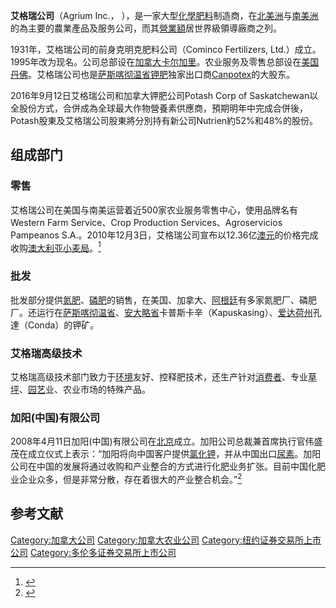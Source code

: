 {{noteTA
|T=zh-hans:加阳公司;zh-hk:艾格瑞公司;
|1=zh-hans:加阳;zh-hk:艾格瑞;
}}
{{Infobox_Company
|company_name   = 艾格瑞公司
|company_name_en = Agrium Inc.
|company_logo   = [[File:Agrium_Logo.svg|200px]]
|company_type   = [[上市公司|上市]]({{nyse|AGU}} {{tsx|AGU}})
|company_slogan = Providing ingredients for growth.
|foundation     = 1931年
|location       = [[加拿大|加拿大]][[阿尔伯塔省|阿尔伯塔省]][[卡尔加里|卡尔加里]]
|key_people     ='''Frank W. Proto''' <small>([[CEO|CEO]])<br />([[董事长|董事长]])</small><br />'''Michael M. Wilson'''<br /><small>(总裁), (CEO) 
| num_employees = 15,500（2014年）<ref name="agrium">{{cite web|url=http://www.agrium.com/ext/Annual-Report-2014|title=Annual Report 2014|accessdate=2008-10-07|archive-date=2015-03-27|archive-url=https://web.archive.org/web/20150327030038/http://www.agrium.com/ext/Annual-Report-2014/|dead-url=yes}}</ref>
| revenue = {{Increase}} {{USD|160億}}（2014年）<ref name=agrium/>
| operating_income = {{Increase}} {{USD|36億}}（2014年）<ref name=agrium/>
| net_income = {{Increase}} {{USD|7.2億}}（2014年）<ref name=agrium/>
| assets = {{increase}} {{USD|171億}}（2014年）<ref name=agrium/>
| equity = {{increase}} {{USD|67億}}（2014年）<ref name=agrium/>
|accounting_period = 2006年12月31日
|industry       = [[化肥|化肥]]產業
|products       = [[氮肥|氮肥]]、[[磷肥|磷肥]]、[[钾肥|钾肥]]、特殊化肥
|homepage       = [http://www.agrium.com/  Agrium.com]
}}
'''艾格瑞公司'''（Agrium Inc.，{{nyse|AGU}} {{tsx|AGU}}），是一家大型[[化學肥料|化學肥料]]制造商，在[[北美洲|北美洲]]与[[南美洲|南美洲]]的為主要的農業產品及服务公司，而其[[營業額|營業額]]居世界級領導廠商之列。

1931年，艾格瑞公司的前身克明克肥料公司（Cominco Fertilizers, Ltd.）成立。1995年改为现名。公司总部设在[[加拿大|加拿大]][[卡尔加里|卡尔加里]]。农业服务及零售总部设在[[美国|美国]][[丹佛|丹佛]]。艾格瑞公司也是[[萨斯喀彻温省|萨斯喀彻温省]][[钾肥|钾肥]]独家出口商[[Canpotex|Canpotex]]的大股东。

2016年9月12日艾格瑞公司和加拿大钾肥公司Potash Corp of Saskatchewan以全股份方式，合併成為全球最大作物營養素供應商，預期明年中完成合併後，Potash股東及艾格瑞公司股東將分別持有新公司Nutrien約52%和48%的股份。

==组成部门==
===零售===
艾格瑞公司在美国与南美运营着近500家农业服务零售中心，使用品牌名有Western Farm Service、Crop Production Services、Agroservicios Pampeanos S.A.。2010年12月3日，艾格瑞公司宣布以12.36亿[[澳元|澳元]]的价格完成收购[[澳大利亚小麦局|澳大利亚小麦局]]。<ref>{{Cite web |url=http://www.weeklytimesnow.com.au/article/2010/11/01/251781_business-news.html |title=存档副本 |accessdate=2011-12-30 |archive-date=2012-03-01 |archive-url=https://web.archive.org/web/20120301195757/http://www.weeklytimesnow.com.au/article/2010/11/01/251781_business-news.html |dead-url=no }}</ref>

===批发===
批发部分提供[[氮肥|氮肥]]、[[磷肥|磷肥]]的销售，在美国、加拿大、[[阿根廷|阿根廷]]有多家氮肥厂、磷肥厂。还运行在[[萨斯喀彻温省|萨斯喀彻温省]]、[[安大略省|安大略省]]卡普斯卡辛（Kapuskasing）、[[爱达荷州|爱达荷州]]孔達（Conda）的钾矿。

===艾格瑞高级技术===
艾格瑞高级技术部门致力于[[环境|环境]]友好、控释肥技术，还生产针对[[消费者|消费者]]、专业[[草坪|草坪]]、[[园艺|园艺]]业、农业市场的特殊产品。
 
===加阳(中国)有限公司===
2008年4月11日加阳(中国)有限公司在[[北京|北京]]成立。加阳公司总裁兼首席执行官伟盛茂在成立仪式上表示：“加阳将向中国客户提供[[氯化钾|氯化钾]]，并从中国出口[[尿素|尿素]]。加阳公司在中国的发展将通过收购和产业整合的方式进行化肥业务扩张。目前中国化肥业企业众多，但是非常分散，存在着很大的产业整合机会。”<ref>{{Cite web |url=http://www.zh-hz.cn/html/2008-04/26947.htm |title=加阳公司北京代表处日前成立 |accessdate=2011-12-30 |archive-date=2016-03-05 |archive-url=https://web.archive.org/web/20160305021142/http://www.zh-hz.cn/html/2008-04/26947.htm |dead-url=no }}</ref>

==参考文献==
<references/>
{{S&P/TSX 60}}
[[Category:加拿大公司|Category:加拿大公司]]
[[Category:加拿大农业公司|Category:加拿大农业公司]]
[[Category:纽约证券交易所上市公司|Category:纽约证券交易所上市公司]]
[[Category:多伦多证券交易所上市公司|Category:多伦多证券交易所上市公司]]